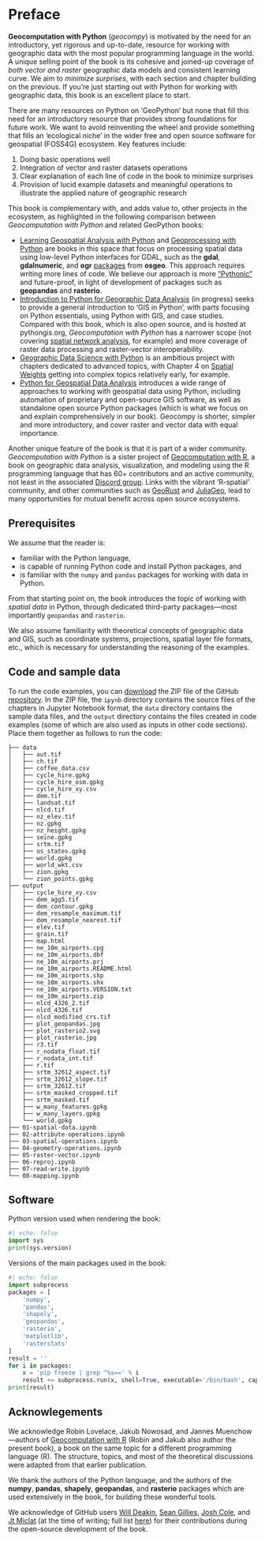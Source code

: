 
# Preface {.unnumbered}

**Geocomputation with Python** (*geocompy*) is motivated by the need for an introductory, yet rigorous and up-to-date, resource for working with geographic data with the most popular programming language in the world.
A unique selling point of the book is its cohesive and joined-up coverage of *both vector and raster* geographic data models and consistent learning curve.
We aim to *minimize surprises*, with each section and chapter building on the previous.
If you're just starting out with Python for working with geographic data, this book is an excellent place to start.

There are many resources on Python on 'GeoPython' but none that fill this need for an introductory resource that provides strong foundations for future work.
We want to avoid reinventing the wheel and provide something that fills an 'ecological niche' in the wider free and open source software for geospatial (FOSS4G) ecosystem.
Key features include:

1.  Doing basic operations well
1.  Integration of vector and raster datasets operations
1.  Clear explanation of each line of code in the book to minimize surprises
<!-- 4.  Exercises at the end of each chapter with reproducible and open solutions -->
1.  Provision of lucid example datasets and meaningful operations to illustrate the applied nature of geographic research

This book is complementary with, and adds value to, other projects in the ecosystem, as highlighted in the following comparison between *Geocomputation with Python* and related GeoPython books:

-   [Learning Geospatial Analysis with Python](https://www.packtpub.com/product/learning-geospatial-analysis-with-python/9781783281138) and [Geoprocessing with Python](https://www.manning.com/books/geoprocessing-with-python) are books in this space that focus on processing spatial data using low-level Python interfaces for GDAL, such as the **gdal**, **gdalnumeric**, and **ogr** [packages](https://gdal.org/api/python_bindings.html) from **osgeo**. This approach requires writing more lines of code. We believe our approach is more ["Pythonic"](https://rasterio.readthedocs.io/en/latest/intro.html#philosophy) and future-proof, in light of development of packages such as **geopandas** and **rasterio**.
-   [Introduction to Python for Geographic Data Analysis](https://pythongis.org/) (in progress) seeks to provide a general introduction to 'GIS in Python', with parts focusing on Python essentials, using Python with GIS, and case studies. Compared with this book, which is also open source, and is hosted at pythongis.org, *Geocomputation with Python* has a narrower scope (not covering [spatial network analysis](https://pythongis.org/part3/chapter-11/index.html), for example) and more coverage of raster data processing and raster-vector interoperability.
-   [Geographic Data Science with Python](https://geographicdata.science/book/intro.html) is an ambitious project with chapters dedicated to advanced topics, with Chapter 4 on [Spatial Weights](https://geographicdata.science/book/notebooks/04_spatial_weights.html) getting into complex topics relatively early, for example.
-   [Python for Geospatial Data Analysis](https://www.oreilly.com/library/view/python-for-geospatial/9781098104788/) introduces a wide range of approaches to working with geospatial data using Python, including automation of proprietary and open-source GIS software, as well as standalone open source Python packages (which is what we focus on and explain comprehensively in our book). Geocompy is shorter, simpler and more introductory, and cover raster and vector data with equal importance.

Another unique feature of the book is that it is part of a wider community.
*Geocomputation with Python* is a sister project of [Geocomputation with R](https://r.geocompx.org/), a book on geographic data analysis, visualization, and modeling using the R programming language that has 60+ contributors and an active community, not least in the associated [Discord group](https://discord.gg/PMztXYgNxp).
Links with the vibrant 'R-spatial' community, and other communities such as [GeoRust](https://georust.org/) and [JuliaGeo](https://juliageo.org/), lead to many opportunities for mutual benefit across open source ecosystems.

## Prerequisites

We assume that the reader is: 

* familiar with the Python language, 
* is capable of running Python code and install Python packages, and 
* is familiar with the `numpy` and `pandas` packages for working with data in Python. 

From that starting point on, the book introduces the topic of working with *spatial data* in Python, through dedicated third-party packages---most importantly `geopandas` and `rasterio`. 

We also assume familiarity with theoretical concepts of geographic data and GIS, such as coordinate systems, projections, spatial layer file formats, etc., which is necessary for understanding the reasoning of the examples.

## Code and sample data

To run the code examples, you can [download](https://github.com/geocompx/geocompy/zipball/master) the ZIP file of the GitHub [repository](https://github.com/geocompx/geocompy/). In the ZIP file, the `ipynb` directory contains the source files of the chapters in Jupyter Notebook format, the `data` directory contains the sample data files, and the `output` directory contains the files created in code examples (some of which are also used as inputs in other code sections). Place them together as follows to run the code:

```text
├── data
│   ├── aut.tif
│   ├── ch.tif
│   ├── coffee_data.csv
│   ├── cycle_hire.gpkg
│   ├── cycle_hire_osm.gpkg
│   ├── cycle_hire_xy.csv
│   ├── dem.tif
│   ├── landsat.tif
│   ├── nlcd.tif
│   ├── nz_elev.tif
│   ├── nz.gpkg
│   ├── nz_height.gpkg
│   ├── seine.gpkg
│   ├── srtm.tif
│   ├── us_states.gpkg
│   ├── world.gpkg
│   ├── world_wkt.csv
│   ├── zion.gpkg
│   └── zion_points.gpkg
├── output
│   ├── cycle_hire_xy.csv
│   ├── dem_agg5.tif
│   ├── dem_contour.gpkg
│   ├── dem_resample_maximum.tif
│   ├── dem_resample_nearest.tif
│   ├── elev.tif
│   ├── grain.tif
│   ├── map.html
│   ├── ne_10m_airports.cpg
│   ├── ne_10m_airports.dbf
│   ├── ne_10m_airports.prj
│   ├── ne_10m_airports.README.html
│   ├── ne_10m_airports.shp
│   ├── ne_10m_airports.shx
│   ├── ne_10m_airports.VERSION.txt
│   ├── ne_10m_airports.zip
│   ├── nlcd_4326_2.tif
│   ├── nlcd_4326.tif
│   ├── nlcd_modified_crs.tif
│   ├── plot_geopandas.jpg
│   ├── plot_rasterio2.svg
│   ├── plot_rasterio.jpg
│   ├── r3.tif
│   ├── r_nodata_float.tif
│   ├── r_nodata_int.tif
│   ├── r.tif
│   ├── srtm_32612_aspect.tif
│   ├── srtm_32612_slope.tif
│   ├── srtm_32612.tif
│   ├── srtm_masked_cropped.tif
│   ├── srtm_masked.tif
│   ├── w_many_features.gpkg
│   ├── w_many_layers.gpkg
│   └── world.gpkg
├── 01-spatial-data.ipynb
├── 02-attribute-operations.ipynb
├── 03-spatial-operations.ipynb
├── 04-geometry-operations.ipynb
├── 05-raster-vector.ipynb
├── 06-reproj.ipynb
├── 07-read-write.ipynb
└── 08-mapping.ipynb
```

## Software

Python version used when rendering the book:

```python
#| echo: false
import sys
print(sys.version)
```

Versions of the main packages used in the book:

```python
#| echo: false
import subprocess
packages = [
    'numpy',
    'pandas',
    'shapely',
    'geopandas',
    'rasterio',
    'matplotlib',
    'rasterstats'
]
result = ''
for i in packages:
    x = 'pip freeze | grep ^%s==' % i
    result += subprocess.run(x, shell=True, executable='/bin/bash', capture_output=True, text=True).stdout
print(result)
```

## Acknowlegements

We acknowledge Robin Lovelace, Jakub Nowosad, and Jannes Muenchow---authors of [Geocomputation with R](https://r.geocompx.org/) (Robin and Jakub also author the present book), a book on the same topic for a different programming language (R). The structure, topics, and most of the theoretical discussions were adapted from that earlier publication. 

We thank the authors of the Python language, and the authors of the **numpy**, **pandas**, **shapely**, **geopandas**, and **rasterio** packages which are used extensively in the book, for building these wonderful tools. 

We acknowledge of GitHub users [Will Deakin](https://github.com/anisotropi4), [Sean Gillies](https://github.com/sgillies), [Josh Cole](https://github.com/JoshCole-DTA), and [Jt Miclat](https://github.com/jtmiclat) (at the time of writing; full list [here](https://github.com/geocompx/geocompy/graphs/contributors)) for their contributions during the open-source development of the book.
